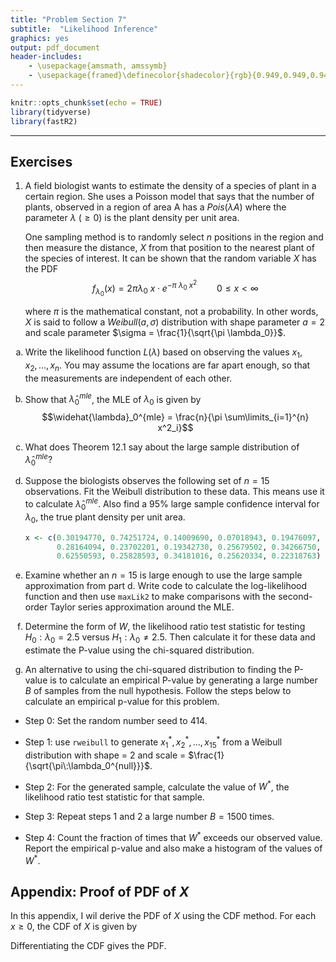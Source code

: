 ```yaml
---
title: "Problem Section 7"
subtitle:  "Likelihood Inference"
graphics: yes
output: pdf_document
header-includes:
    - \usepackage{amsmath, amssymb}
    - \usepackage{framed}\definecolor{shadecolor}{rgb}{0.949,0.949,0.949}
---
```


```r
knitr::opts_chunk$set(echo = TRUE)
library(tidyverse)
library(fastR2)
```

\begin{shaded}

\textbf{Learning Outcomes}

The problems are designed to build conceptual understanding and problem-solving skills. The emphasis is on learning to find, evaluate and build confidence. The specific tasks include: 

  
   - Perform inference using the large sample distribution of the MLE
   
   - Calculate the likelihood ratio test statistic for significance testing 
   
   - Back up and support work with relevant explanations


\end{shaded}

* * *

## Exercises 


1. A field biologist wants to estimate the density of a species of plant in a certain region. She uses a Poisson model that says that the number of plants, observed in a region of area A has a $Pois(\lambda A)$ where the parameter $\lambda \:(\geq 0)$ is the plant density per unit area.

    One sampling method is to randomly select $n$ positions in the region and then measure the distance, $X$ from that position to the nearest plant of the species of interest. It can be shown\footnote{see the Appendix} that the random variable $X$ has the PDF
    $$f_{\lambda_0}(x) = 2 \pi  \lambda_0\: x \cdot e^ {-\pi \:\lambda_0\:x^2} \qquad 0 \leq x < \infty$$
    
    where $\pi$ is the mathematical constant, not a probability. In other words,\footnote{Type "?weibull"  in the Console to see the general form of the PDF} $X$ is said to follow a $Weibull(a, \sigma)$ distribution with shape parameter $a = 2$ and scale parameter $\sigma = \frac{1}{\sqrt{\pi \lambda_0}}$. 
    
a. Write the likelihood function $L(\lambda)$ based on observing the values $x_1, x_2, \dots, x_n$. You may assume the locations are far apart enough, so that the measurements are independent of each other.

b. Show that $\widehat{\lambda}_0^{mle}$, the MLE of $\lambda_0$ is given by
    $$\widehat{\lambda}_0^{mle} = \frac{n}{\pi \sum\limits_{i=1}^{n} x^2_i}$$

    \emph{Note: the numerator of the MLE is the number of plants observed while the denominator is the total area inspected to find them. So this estimator is the average plant density. Nice!}
    
c. What does Theorem 12.1 say about the large sample distribution of $\widehat{\lambda}_0^{mle}$?

d. Suppose the biologists observes the following set of $n = 15$ observations. Fit the Weibull distribution to these data. This means use it to calculate $\widehat{\lambda}_0^{mle}$. Also find a 95% large sample confidence interval for $\lambda_0$, the true plant density per unit area. 

    ```r
    x <- c(0.30194770, 0.74251724, 0.14009690, 0.07018943, 0.19476097,
           0.28164094, 0.23702201, 0.19342730, 0.25679502, 0.34266750, 
           0.62550593, 0.25828593, 0.34181016, 0.25620334, 0.22318763)
    
     
    ```


e. Examine whether an $n=15$ is large enough to use the large sample approximation from part d. Write code to calculate the log-likelihood function and then use `maxLik2` to make comparisons with the second-order Taylor series approximation around the MLE.

f. Determine the form of $W$, the likelihood ratio test statistic for testing $H_0: \lambda_0 = 2.5$ versus $H_1: \lambda_0 \neq 2.5$. Then calculate it for these data and estimate the P-value using the chi-squared distribution. 

g.  An alternative to using the chi-squared distribution to finding the P-value is to calculate an empirical P-value by generating a large number $B$ of samples from the null hypothesis. Follow the steps below to calculate an empirical p-value for this problem. 

   - Step 0: Set the random number seed to 414.
   
   - Step 1: use `rweibull` to generate $x^{\ast}_1, x^{\ast}_2, \dots, x^{\ast}_{15}$ from a Weibull distribution with shape = 2 and scale = $\frac{1}{\sqrt{\pi\:\lambda_0^{null}}}$.        
   
   - Step 2: For the generated sample, calculate the value of $W^{\ast}$, the likelihood ratio test statistic for that sample. 
   
   - Step 3: Repeat steps 1 and 2 a large number $B = 1500$ times.
   
   - Step 4: Count the fraction of times that $W^{\ast}$ exceeds our observed value. Report the empirical p-value and also make a histogram of the values of $W^{\ast}$. 


## Appendix: Proof of PDF of $X$

In this appendix, I wil derive the PDF of $X$ using the CDF method. For each $x \geq 0$,
the CDF of $X$ is given by
\begin{align*}
P(X \leq x) &= 1 - P(X > x ), \\
&= 1 - P(\mbox{no plants of the species within radius of x}), \\
& = 1 - dpois(x = 0, \lambda = \lambda_0\:\pi\:x^2), \\
&= 1 - \frac{ e^{-\lambda_0\:\pi\:x^2} (\lambda_0\:\pi\:x^2)^{0}}{0!}, \\
&= 1 - e^{-\lambda_0\:\pi\:x^2}
\end{align*}

Differentiating the CDF gives the PDF.

